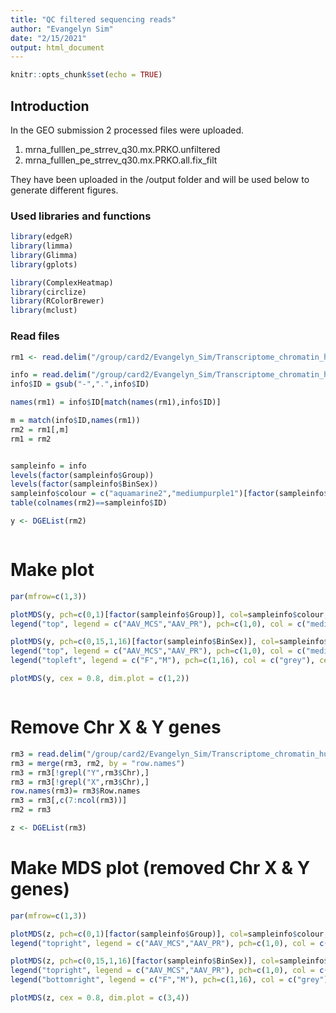 ```yaml
---
title: "QC filtered sequencing reads"
author: "Evangelyn Sim"
date: "2/15/2021"
output: html_document
---
```


```r
knitr::opts_chunk$set(echo = TRUE)
```




## Introduction

In the GEO submission 2 processed files were uploaded. 

1. mrna_fulllen_pe_strrev_q30.mx.PRKO.unfiltered
2. mrna_fulllen_pe_strrev_q30.mx.PRKO.all.fix_filt

They have been uploaded in the /output folder and will be used below to generate different figures.



### Used libraries and functions

```r
library(edgeR)
library(limma)
library(Glimma)
library(gplots)

library(ComplexHeatmap)
library(circlize)
library(RColorBrewer)
library(mclust)

```


### Read files 
```r

rm1 <- read.delim("/group/card2/Evangelyn_Sim/Transcriptome_chromatin_human/Sequencing_ATAC_RNA/GITHUB/Mouse_PRKO_RNAseq_bulk/output/mrna_fulllen_pe_strrev_q30.mx.PRKO.all.fix_filt", row.names = 1)

info = read.delim("/group/card2/Evangelyn_Sim/Transcriptome_chromatin_human/Sequencing_ATAC_RNA/GITHUB/Mouse_PRKO_RNAseq_bulk/output/20200211_PRKO_RNA_samplesheet.txt", header = TRUE, sep = "\t")
info$ID = gsub("-",".",info$ID)

names(rm1) = info$ID[match(names(rm1),info$ID)]

m = match(info$ID,names(rm1))
rm2 = rm1[,m]
rm1 = rm2


sampleinfo = info
levels(factor(sampleinfo$Group))
levels(factor(sampleinfo$BinSex))
sampleinfo$colour = c("aquamarine2","mediumpurple1")[factor(sampleinfo$Group)]
table(colnames(rm2)==sampleinfo$ID)

y <- DGEList(rm2)



```

# Make plot

```r

par(mfrow=c(1,3))

plotMDS(y, pch=c(0,1)[factor(sampleinfo$Group)], col=sampleinfo$colour,dim.plot = c(1,2), cex = 2)
legend("top", legend = c("AAV_MCS","AAV_PR"), pch=c(1,0), col = c("mediumpurple1", "aquamarine2"), cex=1)

plotMDS(y, pch=c(0,15,1,16)[factor(sampleinfo$BinSex)], col=sampleinfo$colour, dim.plot = c(1,2),cex = 2)
legend("top", legend = c("AAV_MCS","AAV_PR"), pch=c(1,0), col = c("mediumpurple1", "aquamarine2"), cex=1)
legend("topleft", legend = c("F","M"), pch=c(1,16), col = c("grey"), cex=1)

plotMDS(y, cex = 0.8, dim.plot = c(1,2))



```


# Remove Chr X & Y genes

```r

rm3 = read.delim("/group/card2/Evangelyn_Sim/Transcriptome_chromatin_human/Sequencing_ATAC_RNA/GITHUB/Mouse_PRKO_RNAseq_bulk/output/mrna_fulllen_pe_strrev_q30.mx.chr", header = TRUE, row.names = 1)
rm3 = merge(rm3, rm2, by = "row.names")
rm3 = rm3[!grepl("Y",rm3$Chr),]
rm3 = rm3[!grepl("X",rm3$Chr),]
row.names(rm3)= rm3$Row.names
rm3 = rm3[,c(7:ncol(rm3))]
rm2 = rm3

z <- DGEList(rm3)

```

# Make MDS plot (removed Chr X & Y genes)

```r

par(mfrow=c(1,3))

plotMDS(z, pch=c(0,1)[factor(sampleinfo$Group)], col=sampleinfo$colour,dim.plot = c(3,4), cex = 2)
legend("topright", legend = c("AAV_MCS","AAV_PR"), pch=c(1,0), col = c("purple", "springgreen3"), cex=1)

plotMDS(z, pch=c(0,15,1,16)[factor(sampleinfo$BinSex)], col=sampleinfo$colour, dim.plot = c(3,4),cex = 2)
legend("topright", legend = c("AAV_MCS","AAV_PR"), pch=c(1,0), col = c("purple", "springgreen3"), cex=1)
legend("bottomright", legend = c("F","M"), pch=c(1,16), col = c("grey"), cex=1)

plotMDS(z, cex = 0.8, dim.plot = c(3,4))


```

